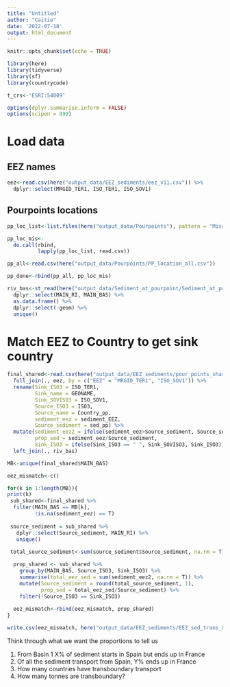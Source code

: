 ```yaml
---
title: "Untitled"
author: "Caitie"
date: '2022-07-18'
output: html_document
---
```


```r
knitr::opts_chunk$set(echo = TRUE)
```

```r
library(here)
library(tidyverse)
library(sf)
library(countrycode)

t_crs<-'ESRI:54009'

options(dplyr.summarise.inform = FALSE)
options(scipen = 999)
```
# Load data 

## EEZ names

```r
eez<-read.csv(here("output_data/EEZ_sediments/eez_v11.csv")) %>% 
  dplyr::select(MRGID_TER1, ISO_TER1, ISO_SOV1)
```


## Pourpoints locations

```r
pp_loc_list<-list.files(here("output_data/Pourpoints"), pattern = "Missing_pp_chunk", full.names = T)

pp_loc_mis<-
  do.call(rbind,
          lapply(pp_loc_list, read.csv))

pp_all<-read.csv(here("output_data/Pourpoints/PP_location_all.csv"))

pp_done<-rbind(pp_all, pp_loc_mis) 
```

```r
riv_bas<-st_read(here("output_data/Sediment_at_pourpoint/Sediment_at_pourpoint.gpkg")) %>% 
  dplyr::select(MAIN_RI, MAIN_BAS) %>% 
  as.data.frame() %>% 
  dplyr::select(-geom) %>% 
  unique()

```

# Match EEZ to Country to get sink country

```r
final_shared<-read.csv(here("output_data/EEZ_sediments/pour_points_shared_eez.csv")) %>% 
  full_join(., eez, by = c("EEZ" = "MRGID_TER1", "ISO_SOV1")) %>% 
  rename(Sink_ISO3 = ISO_TER1,
         Sink_name = GEONAME,
         Sink_SOVISO3 = ISO_SOV1,
         Source_ISO3 = ISO3,
         Source_name = Country_pp,
         sediment_eez = sediment_EEZ,
         Source_sediment = sed_pp) %>% 
  mutate(sediment_eez2 = ifelse(sediment_eez>Source_sediment, Source_sediment, sediment_eez),
         prop_sed = sediment_eez/Source_sediment,
         Sink_ISO3 = ifelse(Sink_ISO3 == " ", Sink_SOVISO3, Sink_ISO3)) %>% 
  left_join(., riv_bas)
```

```r
MB<-unique(final_shared$MAIN_BAS)

eez_mismatch<-c()

for(k in 1:length(MB)){
print(k)
 sub_shared<-final_shared %>% 
  filter(MAIN_BAS == MB[k],
         !is.na(sediment_eez) == T) 
 
 source_sediment = sub_shared %>% 
   dplyr::select(Source_sediment, MAIN_RI) %>% 
   unique()
 
 total_source_sediment<-sum(source_sediment$Source_sediment, na.rm = T)

  prop_shared <- sub_shared %>% 
    group_by(MAIN_BAS, Source_ISO3, Sink_ISO3) %>% 
    summarise(total_eez_sed = sum(sediment_eez2, na.rm = T)) %>% 
    mutate(Source_sediment = round(total_source_sediment, 1),
           prop_sed = total_eez_sed/Source_sediment) %>% 
    filter(!Source_ISO3 == Sink_ISO3)
  
  eez_mismatch<-rbind(eez_mismatch, prop_shared)
}
```

```r
write.csv(eez_mismatch, here("output_data/EEZ_sediments/EEZ_sed_trans_mismatch.csv"))
```

Think through what we want the proportions to tell us

1. From Basin 1 X% of sediment starts in Spain but ends up in France
2. Of all the sediment transport from Spain, Y% ends up in France
3. How many countries have transboundary transport
4. How many tonnes are transboundary?
